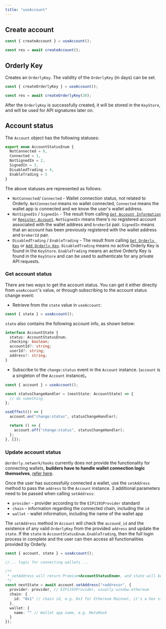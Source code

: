 ```yaml
---
title: "useAccount"
---
```


## Create account

```typescript
const { createAccount } = useAccount();

const res = await createAccount();
```

## Orderly Key

Creates an `OrderlyKey`. The validity of the `OrderlyKey` (in days) can be set.

```typescript
const { createOrderlyKey } = useAccount();

const res = await createOrderlyKey(30);
```

After the `OrderlyKey` is successfully created, it will be stored in the `KeyStore`, and will be used for API signatures later on.

## Account status

The `Account` object has the following statuses:

```typescript
export enum AccountStatusEnum {
  NotConnected = 0,
  Connected = 1,
  NotSignedIn = 2,
  SignedIn = 3,
  DisabledTrading = 4,
  EnableTrading = 5
}
```

The above statuses are represented as follows:

- `NotConnected`/ `Connected` - Wallet connection status, not related to Orderly. `NotConnected` means no wallet connected, `Connected` means the wallet app is connected and we know the user's wallet address.
- `NotSignedIn` / `SignedIn` - The result from calling [`Get Account Information`](/build-on-evm/evm-api/restful-api/private/get-account-information) or [`Register Account`](/build-on-evm/evm-api/restful-api/public/register-account). `NotSignedIn` means there's no registered account associated with the wallet address and `brokerId` pair. `SignedIn` means that an account has been previously registered with the wallet address and `brokerId` pair.
- `DisabledTrading` / `EnableTrading` - The result from calling [`Get Orderly Key`](/build-on-evm/evm-api/restful-api/public/get-orderly-key) or [`Add Orderly Key`](/build-on-evm/evm-api/restful-api/public/add-orderly-key). `DisabledTrading` means no active Orderly Key is found in the `KeyStore`. `EnableTrading` means an active Orderly Key is found in the `KeyStore` and can be used to authenticate for any private API requests.

### Get account status

There are two ways to get the account status. You can get it either directly from `useAccount`'s value, or through subscribing to the account status change event:

- Retrieve from the `state` value in `useAccount`:

```typescript
const { state } = useAccount();
```

`state` also contains the following account info, as shown below:

```typescript
interface AccountState {
  status: AccountStatusEnum;
  checking: boolean;
  accountId?: string;
  userId?: string;
  address?: string;
}
```

- Subscribe to the `change:status` event in the `Account` instance. (`account` is a singleton of the `Account` instance)。

```typescript
const { account } = useAccount();

const statusChangeHandler = (nextState: AccountState) => {
  // do something
};

useEffect(() => {
  account.on("change:status", statusChangeHandler);

  return () => {
    account.off("change:status", statusChangeHandler);
  };
}, []);
```

### Update account status

`@orderly.network/hooks` currently does not provide the functionality for connecting wallets, **builders have to handle wallet connection logic themselves**, [refer here](#how-to-integrate-wallet).

Once the user has successfully connected a wallet, use the `setAddress` method to pass the `address` to the `Account` instance. 3 additional parameters need to be passed when calling `setAddress`:

- `provider` - provider according to the `EIP1193Provider` standard
- `chain` - information regarding the connected chain, including the `id`
- `wallet` - wallet information, including the name of the wallet app

The `setAddress` method in `Account` will check the `accound_id` and the existence of any valid `OrderlyKey` from the provided `address` and update the `state`. If the `state` is `AccountStatusEnum.EnableTrading`, then the full login process in complete and the user can then access all functionalities provided by Orderly.

```typescript
const { account, state } = useAccount();

//... logic for connecting wallets ...

/**
 * setAddress will return Promise<AccountStatusEnum>, and state will be updated
 */
const nextState = await account.setAddress("<address>", {
  provider: provider, // EIP1193Provider, usually window.ethereum
  chain: {
    id: "0x1" // chain id, e.g. 0x1 for Ethereum Mainnet, it's a hex string
  },
  wallet: {
    name: "" // Wallet app name, e.g. MetaMask
  }
});
```
